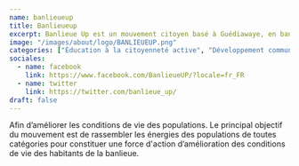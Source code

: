 ```yaml
---
name: banlieueup
title: Banlieueup
excerpt: Banlieue Up est un mouvement citoyen basé à Guédiawaye, en banlieue de Dakar, visant à améliorer le contexte économique, social et environnemental dans les banlieues
image: "/images/about/logo/BANLIEUEUP.png"
categories: ["Éducation à la citoyenneté active", "Développement communautaire"]
sociales:
  - name: facebook
    link: https://www.facebook.com/BanlieueUP/?locale=fr_FR
  - name: twitter
    link: https://twitter.com/banlieue_up/
draft: false
---
```


Afin d’améliorer les conditions de vie des populations. Le principal objectif du mouvement est de rassembler les énergies des populations de toutes catégories pour constituer une force d'action d’amélioration des conditions de vie des habitants de la banlieue.